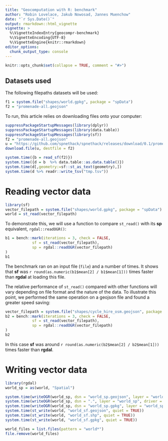 ```yaml
---
title: "Geocomputation with R: benchmark"
author: "Robin Lovelace, Jakub Nowosad, Jannes Muenchow"
date: "`r Sys.Date()`"
output: rmarkdown::html_vignette
vignette: >
  %\VignetteIndexEntry{geocompr-benchmark}
  %\VignetteEncoding{UTF-8}
  %\VignetteEngine{knitr::rmarkdown}
editor_options: 
  chunk_output_type: console
---
```


```r
knitr::opts_chunk$set(collapse = TRUE, comment = "#>")
```

## Datasets used

The following filepaths datasets will be used:

```r
f1 = system.file("shapes/world.gpkg", package = "spData")
f2 = "promenade-all.geojson"
```

To run, this article relies on downloading files onto your computer:

```r
suppressPackageStartupMessages(library(dplyr))
suppressPackageStartupMessages(library(data.table))
suppressPackageStartupMessages(library(sf))
f2 = "promenade-all.geojson"
u = "https://github.com/spnethack/spnethack/releases/download/0.1/promenade-all.geojson"
download.file(u, destfile = f2)

system.time({b = read_sf(f2)})
system.time({d = b  %>% data.table::as.data.table()})
system.time(d[,geometry:=sf::st_as_text(geometry),])
system.time(d %>% readr::write_tsv("tmp.tsv"))

```


# Reading vector data

```r
library(sf)
vector_filepath = system.file("shapes/world.gpkg", package = "spData")
world = st_read(vector_filepath)
```

To demonstrate this, we will use a function to compare `st_read()` with its **sp** equivalent, `rgdal::readOGR()`:

```r
b1 = bench::mark(iterations = 3, check = FALSE,
            sf = st_read(vector_filepath),
            sp = rgdal::readOGR(vector_filepath)
)
b1
```

The benchmark ran on an input file (`file`) and a number of times.
It shows that **sf** was `r round(as.numeric(b1$mean[2] / b1$mean[1]))` times faster than **rgdal** at loading this file.

The relative performance of `st_read()` compared with other functions will vary depending on file format and the nature of the data.
To illustrate this point, we performed the same operation on a geojson file and found a greater speed saving:

```r
vector_filepath = system.file("shapes/cycle_hire_osm.geojson", package = "spData")
b2 = bench::mark(iterations = 3, check = FALSE,
            sf = st_read(vector_filepath),
            sp = rgdal::readOGR(vector_filepath)
)
b2
```

In this case **sf** was around `r round(as.numeric(b2$mean[2] / b2$mean[1]))` times faster than **rgdal**.

# Writing vector data

```r
library(rgdal)
world_sp = as(world, "Spatial")
```


```r
system.time(writeOGR(world_sp, dsn = "world_sp.geojson", layer = "world_sp.geojson", driver = "GeoJSON"))
system.time(writeOGR(world_sp, dsn = ".", layer = "world_sp", driver = "ESRI Shapefile")) 
system.time(writeOGR(world_sp, dsn = "world_sp.gpkg", layer = "world_sp.gpkg", driver = "GPKG"))
system.time(st_write(world, "world_sf.geojson", quiet = TRUE))
system.time(st_write(world, "world_sf.shp", quiet = TRUE)) 
system.time(st_write(world, "world_sf.gpkg", quiet = TRUE))
```

```r
world_files = list.files(pattern = "world*")
file.remove(world_files)
```
